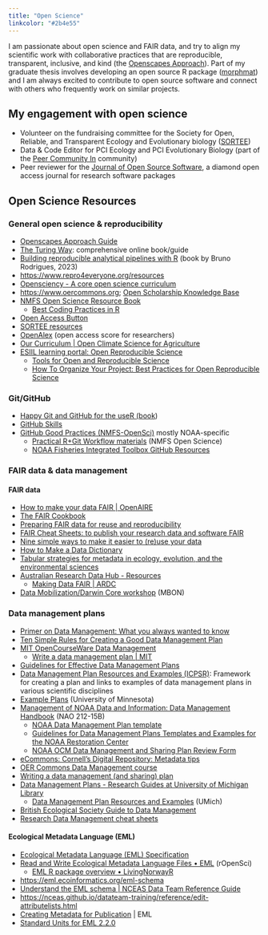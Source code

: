 ```yaml
---
title: "Open Science"
linkcolor: "#2b4e55"
---
```


I am passionate about open science and FAIR data, and try to align my scientific work with collaborative practices that are reproducible, transparent, inclusive, and kind (the [Openscapes Approach](https://openscapes.github.io/approach-guide/)). Part of my graduate thesis involves developing an open source R package ([morphmat](https://github.com/rmk118/morphmat)) and I am always excited to contribute to open source software and connect with others who frequently work on similar projects.

## My engagement with open science

-   Volunteer on the fundraising committee for the Society for Open, Reliable, and Transparent Ecology and Evolutionary biology ([SORTEE](https://www.sortee.org/))
-   Data & Code Editor for PCI Ecology and PCI Evolutionary Biology (part of the [Peer Community In](https://peercommunityin.org/) community)
-   Peer reviewer for the [Journal of Open Source Software](https://joss.theoj.org/), a diamond open access journal for research software packages

## Open Science Resources

### General open science & reproducibility

-   [Openscapes Approach Guide](https://openscapes.github.io/approach-guide/) 
-   [The Turing Way](https://book.the-turing-way.org/): comprehensive online book/guide
-   [Building reproducible analytical pipelines with R](https://raps-with-r.dev/) (book by Bruno Rodrigues, 2023)
-   <https://www.repro4everyone.org/resources> 
-   [Opensciency - A core open science curriculum](https://opensciency.github.io/sprint-content/)
-   <https://www.oercommons.org>; [Open Scholarship Knowledge Base](https://www.oercommons.org/hubs/OSKB)
-   [NMFS Open Science Resource Book](https://github.com/nmfs-opensci/ResourceBook)
    -   [Best Coding Practices in R](https://nmfs-opensci.github.io/ResourceBook/content/best_practices_coding/best_practices_r.html)
-   [Open Access Button](https://openaccessbutton.org/)
-   [SORTEE resources](https://www.sortee.org/other_resources/)
-   [OpenAlex](https://openalex.org/) (open access score for researchers)
-   [Our Curriculum \| Open Climate Science for Agriculture](https://openclimatescience.github.io/curriculum) 
-   [ESIIL learning portal: Open Reproducible Science](https://cu-esiil-edu.github.io/esiil-learning-portal/shortcourse/pages/01-reproducible-science-tools/open-reproducible-science/01-intro.html) 
    -   [Tools for Open and Reproducible Science](https://cu-esiil.github.io/pre-innovation-summit-training/3_Tools_for_reproducible_and_open_science/openscience/) 
    -   [How To Organize Your Project: Best Practices for Open Reproducible Science](https://cu-esiil-edu.github.io/esiil-learning-portal/stars/pages/01-reproducible-science-tools/open-reproducible-science/03-best-practices.html)

### Git/GitHub

-   ​​[Happy Git and GitHub for the useR (book](https://happygitwithr.com/)) 
-   [GitHub Skills](https://skills.github.com/) 
-   [GitHub Good Practices (NMFS-OpenSci)](https://nmfs-opensci.github.io/GitHub-Guide/) mostly NOAA-specific
    -   [Practical R+Git Workflow materials](https://rverse-tutorials.github.io/RWorkflow-NWFSC-2022/) (NMFS Open Science)
    -   [NOAA Fisheries Integrated Toolbox GitHub Resources](https://noaa-fisheries-integrated-toolbox.github.io/resources/tags/#github)

### FAIR data & data management

#### FAIR data

-   [How to make your data FAIR \| OpenAIRE](https://www.openaire.eu/how-to-make-your-data-fair) 
-   [The FAIR Cookbook](https://faircookbook.elixir-europe.org/content/home.html)
-   [Preparing FAIR data for reuse and reproducibility](https://data.research.cornell.edu/data-management/sharing/fair/) 
-   [FAIR Cheat Sheets: to publish your research data and software FAIR](https://www.uu.nl/en/research/research-data-management/tools/fair-cheatsheets-to-publish-your-research-data-and-software-fair)
-   [Nine simple ways to make it easier to (re)use your data](https://ojs.library.queensu.ca/index.php/IEE/article/view/4608)
-   [How to Make a Data Dictionary](https://help.osf.io/article/217-how-to-make-a-data-dictionary)
-   [Tabular strategies for metadata in ecology, evolution, and the environmental sciences](https://doi.org/10.1002/ece3.9245)
-   [Australian Research Data Hub - Resources](https://ardc.edu.au/resource-hub/)
    -   [Making Data FAIR \| ARDC](https://ardc.edu.au/resource-hub/making-data-fair/) 
-   [Data Mobilization/Darwin Core workshop](https://ioos.github.io/mbon_data_workshop_2025/index.html) (MBON)

### Data management plans

-   [Primer on Data Management: What you always wanted to know](https://doi.org/10.5060/D2251G48) 
-   [Ten Simple Rules for Creating a Good Data Management Plan](https://doi.org/10.1371/journal.pcbi.1004525)
-   [MIT OpenCourseWare Data Management](https://ocw.mit.edu/courses/res-str-002-data-management-spring-2016/)
    -   [Write a data management plan \| MIT](https://libraries.mit.edu/data-management/plan/write/) 
-   [Guidelines for Effective Data Management Plans](http://www.icpsr.umich.edu/icpsrweb/content/datamanagement/dmp/index.html)
-   [Data Management Plan Resources and Examples (ICPSR)](http://www.icpsr.umich.edu/icpsrweb/content/datamanagement/dmp/resources.html): Framework for creating a plan and links to examples of data management plans in various scientific disciplines
-   [Example Plans](https://www.lib.umn.edu/datamanagement/dmp-examples-umn-researchers) (University of Minnesota)
-   [Management of NOAA Data and Information: Data Management Handbook](https://nosc.noaa.gov/EDMC/data-management-handbook.php) (NAO 212-15B)
    -   [NOAA Data Management Plan template](https://www.fisheries.noaa.gov/inportserve/waf/noaa/nos/co-ops/dmp/pdf/69283.pdf)
    -   [Guidelines for Data Management Plans Templates and Examples for the NOAA Restoration Center](https://www.michiganseagrant.org/wp-content/uploads/2023/12/Data-Management-Plan.pdf) 
    -   [NOAA OCM Data Management and Sharing Plan Review Form](https://doa.wi.gov/DIR/Coastal_NOAA-Data-Management-Form.pdf) 
-   [eCommons: Cornell's Digital Repository: Metadata tips](https://guides.library.cornell.edu/ecommons/metadata) 
-   [OER Commons Data Management course](https://oercommons.org/courses/data-management) 
-   [Writing a data management (and sharing) plan](https://data.research.cornell.edu/data-management/planning/data-management-plan/) 
-   [Data Management Plans - Research Guides at University of Michigan Library](https://guides.lib.umich.edu/engin-dmp) 
    -   [Data Management Plan Resources and Examples](https://www.icpsr.umich.edu/web/pages/datamanagement/dmp/resources.html) (UMich) 
-   [British Ecological Society Guide to Data Management](https://www.britishecologicalsociety.org/wp-content/uploads/2019/06/BES-Guide-Data-Management-2019.pdf) 
-   [Research Data Management cheat sheets](https://researchdata.unibas.ch/fileadmin/user_upload/researchdata/FastGuide_v1_print_1_.pdf) 

#### Ecological Metadata Language (EML)

-   [Ecological Metadata Language (EML) Specification](https://sbclter.msi.ucsb.edu/external/InformationManagement/EML_211_schema/docs/eml-2.1.1/index.html) 
-   [Read and Write Ecological Metadata Language Files • EML](https://docs.ropensci.org/EML/index.html) (rOpenSci)
    -   [EML R package overview • LivingNorwayR](https://livingnorway.github.io/LivingNorwayR/articles/EML_R_packages_overview.html) 
-   <https://eml.ecoinformatics.org/eml-schema> 
-   [Understand the EML schema \| NCEAS Data Team Reference Guide](https://nceas.github.io/datateam-training/reference/understand-the-eml-schema.html) 
-   <https://nceas.github.io/datateam-training/reference/edit-attributelists.html> 
-   [Creating Metadata for Publication](https://edirepository.org/resources/creating-metadata-for-publication#the-ecological-metadata-language-eml) \| EML 
-   [Standard Units for EML 2.2.0](https://sbclter.msi.ucsb.edu/external/InformationManagement/EDI/units/EML_units_preferred.html)
